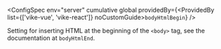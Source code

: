 
<ConfigSpec
  env="server"
  cumulative
  global
  providedBy={<ProvidedBy list={['vike-vue', 'vike-react']} noCustomGuide><code>bodyHtmlBegin</code></ProvidedBy>}
/>

Setting for inserting HTML at the beginning of the `<body>` tag, see the documentation at <Link href="/bodyHtmlEnd">`bodyHtmlEnd`</Link>.
